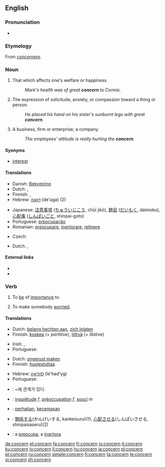 ==English==
{{wikipedia|dab=concern}}

===Pronunciation===
* {{audio|en-us-concern.ogg|Audio (US)}}

===Etymology===
From {{ML.}} ''[[concernere]]''.

===Noun===
{{en-noun}}

# That which affects one's welfare or happiness
#: ''Mark's health was of great '''concern''' to Connie.''
# The expression of solicitude, anxiety, or compassion toward a thing or person.
#: ''He placed his hand on his sister's sunburnt legs with great '''concern'''.''
# A business, firm or enterprise; a company.
#: ''The employees' attitude is really hurting the '''concern'''.''

====Syonyms====
* {{sense|that which affects one's welfare or happiness}} [[interest]]

====Translations====
{{trans-top|that which affects one's welfare or happiness}}
* Danish: [[Bekymring]]
* Dutch: {{t+|nl|zorg}}, {{t+|nl|belangstelling|f}}
* Finnish: {{t+|fi|huoli}}, {{t+|fi|asia}}
* Hebrew: [[דאגה]] (de'aga) {{f}} (2)
{{trans-mid}}
* Japanese: [[注意事項]] ([[ちゅういじこう]], chūi jikō), [[題目]] ([[だいもく]], daimoku), [[心配事]] ([[しんぱいごと]], shinpai-goto)
* Portuguese: [[preocupação]] {{f}}
* Romanian: [[preocupare]], [[ingrijorare]], [[retinere]]
{{trans-bottom}}

{{trans-top|business, firm or enterprise; a company}}
* Czech: {{t-|cs|podnik|m}}
{{trans-mid}}
* Dutch: {{t+|nl|aangelegenheid|f}}, {{t+|nl|onderneming|f}}
{{trans-bottom}}

====External links====
* {{R:Webster 1913}}
* {{R:Century 1911}}

===Verb===
{{en-verb}}

# {{transitive}} To [[be]] of [[importance]] to.
# {{transitive}} To make somebody [[worried]].

====Translations====
{{trans-top|to be of importance to}}
* Dutch: [[belang hechten aan]], [[zich inlaten]]
* Finnish: [[koskea]] (''+ partitive''), [[liittyä]] (''+ illative'')
{{trans-mid}}
* Irish: {{t|ga|bain do|xs=Irish}}, {{t|ga|bain le|xs=Irish}}
* Portuguese: {{t-|pt|concernir}}
{{trans-bottom}}

{{trans-top|to make somebody worried}}
* Dutch: [[ongerust maken]]
* Finnish: [[huolestuttaa]]
{{trans-mid}}
* Hebrew: [[להדאיג]] (le'had'yg)
* Portuguese: {{t+|pt|preocupar}}
{{trans-bottom}}

{{checktrans-top}}
* {{ttbc|Korean}}: ~에 관계가 있다.
* {{ttbc|French}}: [[inquiétude]] ''f'', [[préoccupation]] ''f'', [[souci]] ''m''
* {{ttbc|Indonesian}}: [[hati|perhatian]], [[cemas|kecemasan]]
* {{ttbc|Japanese}}: [[関係]]する(かんけいする, kankeisuru)(1), [[心配]]させる(しんぱいさせる, shinpaisaseru)(2)
* {{ttbc|Romanian}}: a [[preocupa]], a [[ingrijora]]
{{trans-bottom}}

[[de:concern]]
[[et:concern]]
[[fa:concern]]
[[fr:concern]]
[[io:concern]]
[[it:concern]]
[[ku:concern]]
[[lo:concern]]
[[li:concern]]
[[hu:concern]]
[[ja:concern]]
[[pl:concern]]
[[pt:concern]]
[[ru:concern]]
[[simple:concern]]
[[fi:concern]]
[[ta:concern]]
[[te:concern]]
[[vi:concern]]
[[zh:concern]]